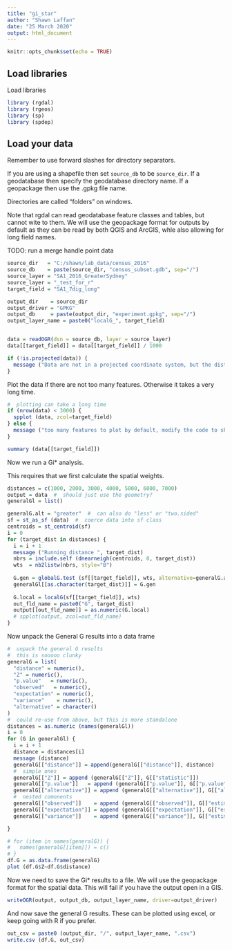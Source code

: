 ```yaml
---
title: "gi_star"
author: "Shawn Laffan"
date: "25 March 2020"
output: html_document
---
```


```r
knitr::opts_chunk$set(echo = TRUE)
```

## Load libraries

Load libraries

```r
library (rgdal)
library (rgeos)
library (sp)
library (spdep)
```

## Load your data

Remember to use forward slashes for directory separators.

If you are using a shapefile then set ```source_db``` to be ```source_dir```.  If a geodatabase then specify the geodatabase directory name.  If a geopackage then use the .gpkg file name.

Directories are called "folders" on windows.

Note that rgdal can read geodatabase feature classes and tables, but cannot wite to them. We will use the geopackage format for outputs by default as they can be read by both QGIS and ArcGIS, whle also allowing for long field names.

TODO:
  run a merge
  handle point data

```r

source_dir   = "C:/shawn/lab_data/census_2016"
source_db    = paste(source_dir, "census_subset.gdb", sep="/")
source_layer = "SA1_2016_GreaterSydney"
source_layer = "_test_for_r"
target_field = "SA1_7dig_long"

output_dir    = source_dir
output_driver = "GPKG"
output_db     = paste(output_dir, "experiment.gpkg", sep="/")
output_layer_name = paste0("localG_", target_field)


data = readOGR(dsn = source_db, layer = source_layer)
data[[target_field]] = data[[target_field]] / 1000

if (!is.projected(data)) {
  message ("Data are not in a projected coordinate system, but the distance based measures should account for this")
}


```


Plot the data if there are not too many features.   Otherwise it takes a very long time. 

```r
#  plotting can take a long time
if (nrow(data) < 3000) {
  spplot (data, zcol=target_field)
} else {
  message ("too many features to plot by default, modify the code to show more")
}

summary (data[[target_field]])

```


Now we run a Gi* analysis.

This requires that we first calculate the spatial weights.

```r

distances = c(1000, 2000, 3000, 4000, 5000, 6000, 7000)
output = data  #  should just use the geometry?
generalGl = list()

generalG.alt = "greater"  #  can also do "less" or "two.sided"
sf = st_as_sf (data)  #  coerce data into sf class
centroids = st_centroid(sf)
i = 0
for (target_dist in distances) {
  i = i + 1
  message ("Running distance ", target_dist)
  nbrs = include.self (dnearneigh(centroids, 0, target_dist))
  wts  = nb2listw(nbrs, style="B")
  
  G.gen = globalG.test (sf[[target_field]], wts, alternative=generalG.alt)
  generalGl[[as.character(target_dist)]] = G.gen
  
  G.local = localG(sf[[target_field]], wts)
  out_fld_name = paste0("G", target_dist)
  output[[out_fld_name]] = as.numeric(G.local)
  # spplot(output, zcol=out_fld_name)
}
```

Now unpack the General G results into a data frame

```r
#  unpack the general G results
#  this is sooooo clunky
generalG = list(
  "distance" = numeric(),
  "Z" = numeric(),
  "p.value"   = numeric(),
  "observed"   = numeric(),
  "expectation" = numeric(),
  "variance"    = numeric(),
  "alternative" = character()
)
#  could re-use from above, but this is more standalone
distances = as.numeric (names(generalGl))
i = 0
for (G in generalGl) {
  i = i + 1
  distance = distances[i]
  message (distance)
  generalG[["distance"]] = append(generalG[["distance"]], distance)
  #  simple ones
  generalG[["Z"]] = append (generalG[["Z"]], G[["statistic"]])
  generalG[["p.value"]]   = append (generalG[["p.value"]], G[["p.value"]])
  generalG[["alternative"]] = append (generalG[["alternative"]], G[["alternative"]])
  #  nested comonents
  generalG[["observed"]]    = append (generalG[["observed"]], G[["estimate"]][["Global G statistic"]])
  generalG[["expectation"]] = append (generalG[["expectation"]], G[["estimate"]][["Expectation"]])
  generalG[["variance"]]    = append (generalG[["variance"]], G[["estimate"]][["Variance"]])

}

# for (item in names(generalG)) {
#   names(generalG[[item]]) = c()
# }
df.G = as.data.frame(generalG)
plot (df.G$Z~df.G$distance)


```


Now we need to save the Gi* results to a file.  We will use the geopackage format for the spatial data.
This will fail if you have the output open in a GIS.

```r

writeOGR(output, output_db, output_layer_name, driver=output_driver)


```


And now save the general G results.  These can be plotted using excel, or keep going with R if you prefer.

```r
out_csv = paste0 (output_dir, "/", output_layer_name, ".csv")
write.csv (df.G, out_csv)
```